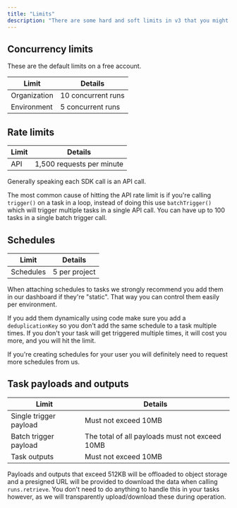 ```yaml
---
title: "Limits"
description: "There are some hard and soft limits in v3 that you might hit."
---
```



## Concurrency limits

These are the default limits on a free account.

| Limit        | Details            |
| ------------ | ------------------ |
| Organization | 10 concurrent runs |
| Environment  | 5 concurrent runs  |

<SoftLimit />

## Rate limits

| Limit | Details                   |
| ----- | ------------------------- |
| API   | 1,500 requests per minute |

Generally speaking each SDK call is an API call.

The most common cause of hitting the API rate limit is if you're calling `trigger()` on a task in a loop, instead of doing this use `batchTrigger()` which will trigger multiple tasks in a single API call. You can have up to 100 tasks in a single batch trigger call.

## Schedules

| Limit     | Details       |
| --------- | ------------- |
| Schedules | 5 per project |

When attaching schedules to tasks we strongly recommend you add them in our dashboard if they're "static". That way you can control them easily per environment.

If you add them dynamically using code make sure you add a `deduplicationKey` so you don't add the same schedule to a task multiple times. If you don't your task will get triggered multiple times, it will cost you more, and you will hit the limit.

If you're creating schedules for your user you will definitely need to request more schedules from us.

<SoftLimit />

## Task payloads and outputs

| Limit                  | Details                                        |
| ---------------------- | ---------------------------------------------- |
| Single trigger payload | Must not exceed 10MB                           |
| Batch trigger payload  | The total of all payloads must not exceed 10MB |
| Task outputs           | Must not exceed 10MB                           |

Payloads and outputs that exceed 512KB will be offloaded to object storage and a presigned URL will be provided to download the data when calling `runs.retrieve`. You don't need to do anything to handle this in your tasks however, as we will transparently upload/download these during operation.
